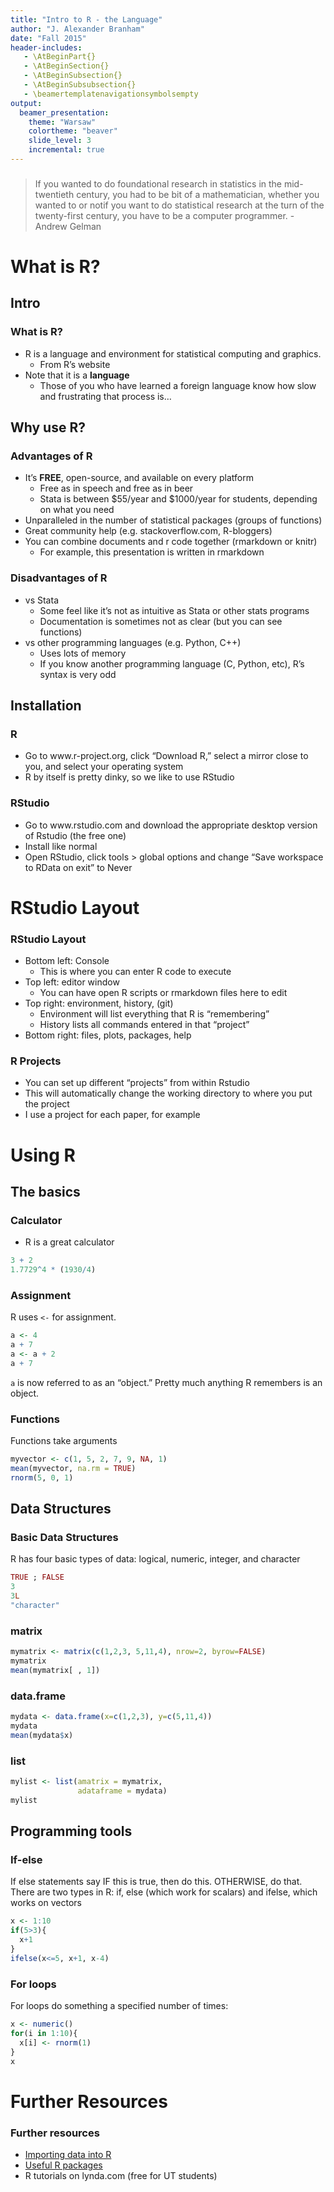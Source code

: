 ```yaml
---
title: "Intro to R - the Language"
author: "J. Alexander Branham"
date: "Fall 2015"
header-includes: 
   - \AtBeginPart{}
   - \AtBeginSection{}
   - \AtBeginSubsection{}
   - \AtBeginSubsubsection{}
   - \beamertemplatenavigationsymbolsempty
output: 
  beamer_presentation:
    theme: "Warsaw"
    colortheme: "beaver"
    slide_level: 3
    incremental: true
---
```

### 
> If you wanted to do foundational research in statistics in the mid-twentieth century, you had to be bit of a mathematician, whether you wanted to or not\ldots if you want to do statistical research at the turn of the twenty-first century,
you have to be a computer programmer. - Andrew Gelman

# What is R?
## Intro
### What is R? 
* R is a language and environment for statistical computing and graphics.
    + From R's website
* Note that it is a **language**
    + Those of you who have learned a foreign language know how slow and frustrating that process is... 

## Why use R?
### Advantages of R
* It's **FREE**, open-source, and available on every platform
    + Free as in speech and free as in beer
    + Stata is between $55/year and $1000/year for students, depending on what you need 
* Unparalleled in the number of statistical packages (groups of functions)
* Great community help (e.g. stackoverflow.com, R-bloggers)
* You can combine documents and r code together (rmarkdown or knitr)
    + For example, this presentation is written in rmarkdown

### Disadvantages of R
* vs Stata
    + Some feel like it's not as intuitive as Stata or other stats programs
    + Documentation is sometimes not as clear (but you can see functions\ldots)
* vs other programming languages (e.g. Python, C++)
    + Uses lots of memory 
    + If you know another programming language (C, Python, etc), R's syntax is very odd

## Installation 
### R
* Go to www.r-project.org, click "Download R," select a mirror close to you, and select your operating system 
* R by itself is pretty dinky, so we like to use RStudio

### RStudio
* Go to www.rstudio.com and download the appropriate desktop version of Rstudio (the free one)
* Install like normal 
* Open RStudio, click tools > global options and change "Save workspace to RData on exit" to Never

# RStudio Layout
### RStudio Layout 
* Bottom left: Console
    + This is where you can enter R code to execute
* Top left: editor window
    + You can have open R scripts or rmarkdown files here to edit
* Top right: environment, history, (git)
    + Environment will list everything that R is "remembering"
    + History lists all commands entered in that "project"
* Bottom right: files, plots, packages, help

### R Projects
* You can set up different "projects" from within Rstudio
* This will automatically change the working directory to where you put the project
* I use a project for each paper, for example

# Using R
## The basics 
### Calculator 
* R is a great calculator 
```r
3 + 2
1.7729^4 * (1930/4)
```

### Assignment
R uses ` <- ` for assignment. 
```r
a <- 4
a + 7
a <- a + 2
a + 7
```
`a` is now referred to as an "object." Pretty much anything R remembers is an object. 

### Functions
Functions take arguments
```r
myvector <- c(1, 5, 2, 7, 9, NA, 1)
mean(myvector, na.rm = TRUE)
rnorm(5, 0, 1)
```

## Data Structures
### Basic Data Structures
R has four basic types of data: logical, numeric, integer, and character
```r
TRUE ; FALSE
3
3L
"character"
```


### matrix
```r
mymatrix <- matrix(c(1,2,3, 5,11,4), nrow=2, byrow=FALSE)
mymatrix
mean(mymatrix[ , 1])
```

### data.frame
```r
mydata <- data.frame(x=c(1,2,3), y=c(5,11,4))
mydata
mean(mydata$x)
```

### list
```r
mylist <- list(amatrix = mymatrix,
               adataframe = mydata)
mylist
```


## Programming tools
### If-else
If else statements say IF this is true, then do this. OTHERWISE, do that. There are two types in R: if, else (which work for scalars) and ifelse, which works on vectors
```r
x <- 1:10
if(5>3){
  x+1
}
ifelse(x<=5, x+1, x-4)
```

### For loops
For loops do something a specified number of times:
```r
x <- numeric()
for(i in 1:10){
  x[i] <- rnorm(1)
}
x
```

# Further Resources
### Further resources 
* [Importing data into R](http://blog.datacamp.com/r-data-import-tutorial/)
* [Useful R packages](https://support.rstudio.com/hc/en-us/articles/201057987-Quick-list-of-useful-R-packages)
* R tutorials on lynda.com (free for UT students)
